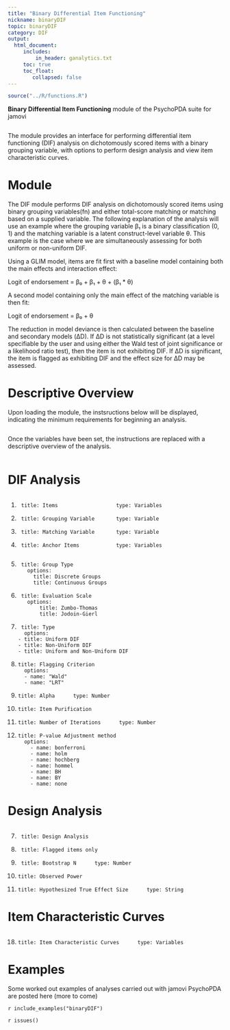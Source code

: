 ```yaml
---
title: "Binary Differential Item Functioning"
nickname: binaryDIF
topic: binaryDIF
category: DIF
output: 
  html_document:
     includes:
         in_header: ganalytics.txt
     toc: true
     toc_float:
        collapsed: false
---
```


```r
source("../R/functions.R")
```

**Binary Differential Item Functioning** module of the PsychoPDA suite for jamovi

<img src="DIF/main.png  " class="img-responsive" alt="">

The module provides an interface for performing differential item functioning (DIF) analysis on dichotomously scored items with a binary grouping variable, with options to perform design analysis and view item characteristic curves.

# Module

The DIF module performs DIF analysis on dichotomously scored items using binary grouping variables(fn) and either total-score matching or matching based on a supplied variable. The following explanation of the analysis will use an example where the grouping variable β₁ is a binary classification (0, 1) and the matching variable is a latent construct-level variable θ. This example is the case where we are simultaneously assessing for both uniform or non-uniform DIF.

Using a GLIM model, items are fit first with a baseline model containing both the main effects and interaction effect:

Logit of endorsement = β₀ + β₁ + θ + (β₁ * θ)

A second model containing  only the main effect of the matching variable is then fit:

Logit of endorsement = β₀ + θ 

The reduction in model deviance is then calculated between the baseline and secondary models (ΔD). If ΔD is not statistically significant (at a level specifiable by the user and using either the Wald test of joint significance or a likelihood ratio test), then the item is not exhibiting DIF. If ΔD is significant, the item is flagged as exhibiting DIF and the effect size for ΔD may be assessed.

# Descriptive Overview

Upon loading the module, the instsructions below will be displayed, indicating the minimum requirements for beginning an analysis.

<img src="DIF/instructions.png  " class="img-responsive" alt="">

Once the variables have been set, the instructions are replaced with a descriptive overview of the analysis.

<img src="DIF/procedureNotes.png  " class="img-responsive" alt="">

# DIF Analysis


<img src="DIF/analysisVariables.png  " class="img-responsive" alt="">

1.      title: Items                   type: Variables
2.      title: Grouping Variable       type: Variable
3.      title: Matching Variable       type: Variable
4.      title: Anchor Items            type: Variables

<img src="DIF/analysis.png  " class="img-responsive" alt="">


5.      title: Group Type
    	  options:
        	title: Discrete Groups
        	title: Continuous Groups
6.      title: Evaluation Scale
    	  options:
        	  title: Zumbo-Thomas
        	  title: Jodoin-Gierl

12.      title: Type
    	  options:
        - title: Uniform DIF
        - title: Non-Uniform DIF
        - title: Uniform and Non-Uniform DIF
        
13.     title: Flagging Criterion
    	  options:
    	  - name: "Wald"
    	  - name: "LRT"
    	  
14.     title: Alpha      type: Number

15.     title: Item Purification

16.     title: Number of Iterations      type: Number

17.     title: P-value Adjustment method
    	  options: 
        	- name: bonferroni
        	- name: holm
        	- name: hochberg
        	- name: hommel
        	- name: BH
        	- name: BY
        	- name: none


# Design Analysis

<img src="DIF/designAnalysis.png  " class="img-responsive" alt="">

7.      title: Design Analysis

8.      title: Flagged items only

9.      title: Bootstrap N      type: Number

10.     title: Observed Power

11.     title: Hypothesized True Effect Size      type: String

# Item Characteristic Curves

<img src="DIF/ICC.png  " class="img-responsive" alt="">

18.     title: Item Characteristic Curves      type: Variables

# Examples

Some worked out examples of analyses carried out with jamovi PsychoPDA are posted here (more to come)

`r include_examples("binaryDIF")`

`r issues()`